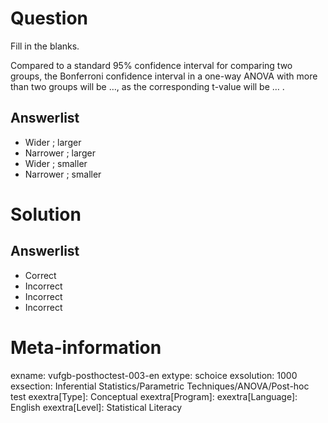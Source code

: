 Question
========

Fill in the blanks. 

Compared to a standard 95% confidence interval for comparing two groups, the Bonferroni confidence interval in a one-way ANOVA with more than two groups will be ..., as the corresponding t-value will be ... .

Answerlist
----------
* Wider ; larger 
* Narrower ; larger
* Wider ; smaller
* Narrower ; smaller

Solution
========

Answerlist
----------
* Correct
* Incorrect
* Incorrect
* Incorrect

Meta-information
================
exname: vufgb-posthoctest-003-en
extype: schoice
exsolution: 1000
exsection: Inferential Statistics/Parametric Techniques/ANOVA/Post-hoc test
exextra[Type]: Conceptual
exextra[Program]: 
exextra[Language]: English
exextra[Level]: Statistical Literacy
